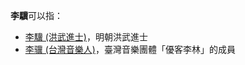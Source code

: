 '''李驥'''可以指：
* [[李驥_(洪武進士)|李驥 (洪武進士)]]，明朝洪武進士
* [[李骥_(台灣音樂人)|李骥 (台灣音樂人)]]，臺灣音樂團體「優客李林」的成員

{{disambig|J驥|cat=二字李姓人名消歧义}}